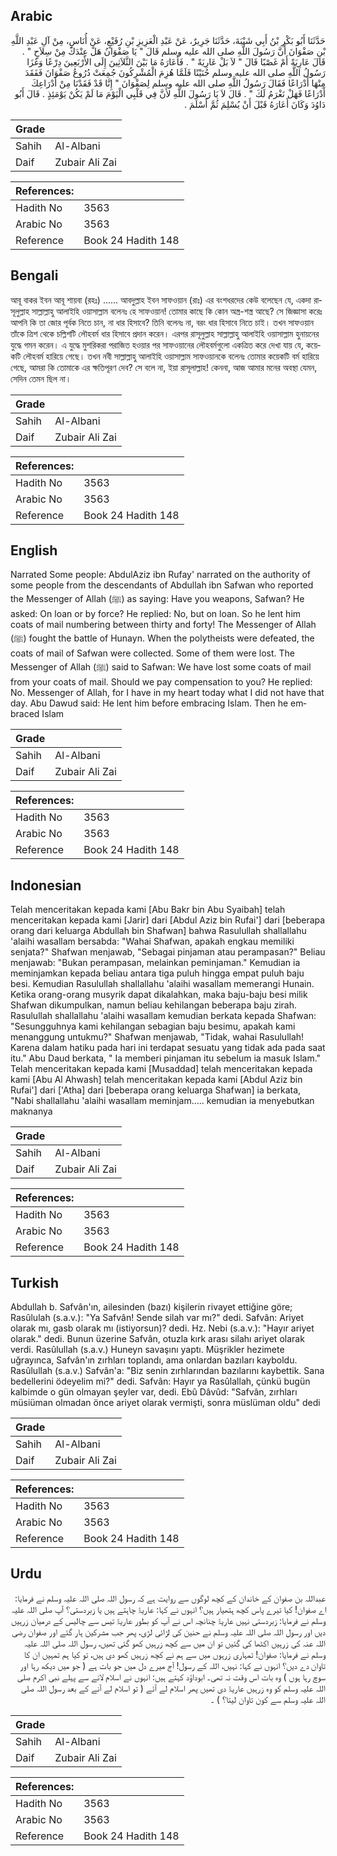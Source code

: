 ## Arabic


<div dir="rtl" lang="ar" style={{fontSize:'larger',backgroundColor:'#f8f9fa',padding:20}}>
حَدَّثَنَا أَبُو بَكْرِ بْنُ أَبِي شَيْبَةَ، حَدَّثَنَا جَرِيرٌ، عَنْ عَبْدِ الْعَزِيزِ بْنِ رُفَيْعٍ، عَنْ أُنَاسٍ، مِنْ آلِ عَبْدِ اللَّهِ بْنِ صَفْوَانَ أَنَّ رَسُولَ اللَّهِ صلى الله عليه وسلم قَالَ ‏"‏ يَا صَفْوَانُ هَلْ عِنْدَكَ مِنْ سِلاَحٍ ‏"‏ ‏.‏ قَالَ عَارِيَةً أَمْ غَصْبًا قَالَ ‏"‏ لاَ بَلْ عَارِيَةً ‏"‏ ‏.‏ فَأَعَارَهُ مَا بَيْنَ الثَّلاَثِينَ إِلَى الأَرْبَعِينَ دِرْعًا وَغَزَا رَسُولُ اللَّهِ صلى الله عليه وسلم حُنَيْنًا فَلَمَّا هُزِمَ الْمُشْرِكُونَ جُمِعَتْ دُرُوعُ صَفْوَانَ فَفَقَدَ مِنْهَا أَدْرَاعًا فَقَالَ رَسُولُ اللَّهِ صلى الله عليه وسلم لِصَفْوَانَ ‏"‏ إِنَّا قَدْ فَقَدْنَا مِنْ أَدْرَاعِكَ أَدْرَاعًا فَهَلْ نَغْرَمُ لَكَ ‏"‏ ‏.‏ قَالَ لاَ يَا رَسُولَ اللَّهِ لأَنَّ فِي قَلْبِي الْيَوْمَ مَا لَمْ يَكُنْ يَوْمَئِذٍ ‏.‏ قَالَ أَبُو دَاوُدَ وَكَانَ أَعَارَهُ قَبْلَ أَنْ يُسْلِمَ ثُمَّ أَسْلَمَ ‏.‏
</div>
<div style={{backgroundColor:'#f8f9fa',padding:20, marginBottom: 10}}><table> <thead> <tr> <th>Grade</th> <th></th> </tr> </thead> <tbody> <tr><td>Sahih</td><td>Al-Albani</td></tr><tr><td>Daif</td><td>Zubair Ali Zai</td></tr></tbody></table><table> <thead> <tr> <th>References:</th> <th></th> </tr> </thead> <tbody><tr><td>Hadith No</td><td>3563</td></tr><tr><td>Arabic No</td><td>3563</td></tr><tr><td>Reference</td><td>Book 24 Hadith 148</td></tr></tbody></table></div>

## Bengali


<div dir="ltr" lang="bn" style={{fontSize:'larger',backgroundColor:'#f8f9fa',padding:20}}>
আবূ বাকর ইবন আবূ শায়বা (রহঃ) ...... আবদুল্লাহ ইবন সাফওয়ান (রাঃ) এর বংশধরদের কেউ বলেছেন যে, একদা রাসূলুল্লাহ সাল্লাল্লাহু আলাইহি ওয়াসাল্লাম বলেনঃ হে সাফওয়ান! তোমার কাছে কি কোন অস্ত্র-শস্ত্র আছে? সে জিজ্ঞাসা করেঃ আপনি কি তা জোর পূর্বক নিতে চান, না ধার হিসাবে? তিনি বলেনঃ না, বরং ধার হিসাবে নিতে চাই। তখন সাফওয়ান তাঁকে ত্রিশ থেকে চল্লিশটি লৌহবর্ম ধার হিসাবে প্রদান করেন। এরপর রাসূলুল্লাহ সাল্লাল্লাহু আলাইহি ওয়াসাল্লাম হুনায়নের যুদ্ধে গমন করেন। এ যুদ্ধে মুশরিকরা পরাজিত হওয়ার পর সাফওয়ানের লৌহবর্মগুলো একত্রিত করে দেখা যায় যে, কয়েকটি লৌহবর্ম হারিয়ে গেছে। তখন নবী সাল্লাল্লাহু আলাইহি ওয়াসাল্লাম সাফওয়ানকে বলেনঃ তোমার কয়েকটি বর্ম হারিয়ে গেছে, আমরা কি তোমাকে এর ক্ষতিপূরণ দেব? সে বলে না, ইয়া রাসূলাল্লাহ! কেননা, আজ আমার মনের অবস্থা যেমন, সেদিন তেমন ছিল না।
</div>
<div style={{backgroundColor:'#f8f9fa',padding:20, marginBottom: 10}}><table> <thead> <tr> <th>Grade</th> <th></th> </tr> </thead> <tbody> <tr><td>Sahih</td><td>Al-Albani</td></tr><tr><td>Daif</td><td>Zubair Ali Zai</td></tr></tbody></table><table> <thead> <tr> <th>References:</th> <th></th> </tr> </thead> <tbody><tr><td>Hadith No</td><td>3563</td></tr><tr><td>Arabic No</td><td>3563</td></tr><tr><td>Reference</td><td>Book 24 Hadith 148</td></tr></tbody></table></div>

## English


<div dir="ltr" lang="en" style={{fontSize:'larger',backgroundColor:'#f8f9fa',padding:20}}>
Narrated Some people: AbdulAziz ibn Rufay' narrated on the authority of some people from the descendants of Abdullah ibn Safwan who reported the Messenger of Allah (ﷺ) as saying: Have you weapons, Safwan? He asked: On loan or by force? He replied: No, but on loan. So he lent him coats of mail numbering between thirty and forty! The Messenger of Allah (ﷺ) fought the battle of Hunayn. When the polytheists were defeated, the coats of mail of Safwan were collected. Some of them were lost. The Messenger of Allah (ﷺ) said to Safwan: We have lost some coats of mail from your coats of mail. Should we pay compensation to you? He replied: No. Messenger of Allah, for I have in my heart today what I did not have that day. Abu Dawud said: He lent him before embracing Islam. Then he embraced Islam
</div>
<div style={{backgroundColor:'#f8f9fa',padding:20, marginBottom: 10}}><table> <thead> <tr> <th>Grade</th> <th></th> </tr> </thead> <tbody> <tr><td>Sahih</td><td>Al-Albani</td></tr><tr><td>Daif</td><td>Zubair Ali Zai</td></tr></tbody></table><table> <thead> <tr> <th>References:</th> <th></th> </tr> </thead> <tbody><tr><td>Hadith No</td><td>3563</td></tr><tr><td>Arabic No</td><td>3563</td></tr><tr><td>Reference</td><td>Book 24 Hadith 148</td></tr></tbody></table></div>

## Indonesian


<div dir="ltr" lang="id" style={{fontSize:'larger',backgroundColor:'#f8f9fa',padding:20}}>
Telah menceritakan kepada kami [Abu Bakr bin Abu Syaibah] telah menceritakan kepada kami [Jarir] dari [Abdul Aziz bin Rufai'] dari [beberapa orang dari keluarga Abdullah bin Shafwan] bahwa Rasulullah shallallahu 'alaihi wasallam bersabda: "Wahai Shafwan, apakah engkau memiliki senjata?" Shafwan menjawab, "Sebagai pinjaman atau perampasan?" Beliau menjawab: "Bukan perampasan, melainkan peminjaman." Kemudian ia meminjamkan kepada beliau antara tiga puluh hingga empat puluh baju besi. Kemudian Rasulullah shallallahu 'alaihi wasallam memerangi Hunain. Ketika orang-orang musyrik dapat dikalahkan, maka baju-baju besi milik Shafwan dikumpulkan, namun beliau kehilangan beberapa baju zirah. Rasulullah shallallahu 'alaihi wasallam kemudian berkata kepada Shafwan: "Sesungguhnya kami kehilangan sebagian baju besimu, apakah kami menanggung untukmu?" Shafwan menjawab, "Tidak, wahai Rasulullah! Karena dalam hatiku pada hari ini terdapat sesuatu yang tidak ada pada saat itu." Abu Daud berkata, " Ia memberi pinjaman itu sebelum ia masuk Islam." Telah menceritakan kepada kami [Musaddad] telah menceritakan kepada kami [Abu Al Ahwash] telah menceritakan kepada kami [Abdul Aziz bin Rufai'] dari ['Atha] dari [beberapa orang keluarga Shafwan] ia berkata, "Nabi shallallahu 'alaihi wasallam meminjam….. kemudian ia menyebutkan maknanya
</div>
<div style={{backgroundColor:'#f8f9fa',padding:20, marginBottom: 10}}><table> <thead> <tr> <th>Grade</th> <th></th> </tr> </thead> <tbody> <tr><td>Sahih</td><td>Al-Albani</td></tr><tr><td>Daif</td><td>Zubair Ali Zai</td></tr></tbody></table><table> <thead> <tr> <th>References:</th> <th></th> </tr> </thead> <tbody><tr><td>Hadith No</td><td>3563</td></tr><tr><td>Arabic No</td><td>3563</td></tr><tr><td>Reference</td><td>Book 24 Hadith 148</td></tr></tbody></table></div>

## Turkish


<div dir="ltr" lang="tr" style={{fontSize:'larger',backgroundColor:'#f8f9fa',padding:20}}>
Abdullah b. Safvân'ın, ailesinden (bazı) kişilerin rivayet ettiğine göre; Rasûlulah (s.a.v.): "Ya Safvân! Sende silah var mı?" dedi. Safvân: Ariyet olarak mı, gasb olarak mı (istiyorsun)? dedi. Hz. Nebi (s.a.v.): "Hayır ariyet olarak." dedi. Bunun üzerine Safvân, otuzla kırk arası silahı ariyet olarak verdi. Rasûlullah (s.a.v.) Huneyn savaşını yaptı. Müşrikler hezimete uğrayınca, Safvân'ın zırhları toplandı, ama onlardan bazıları kayboldu. Rasûlullah (s.a.v.) Safvân'a: "Biz senin zırhlarından bazılarını kaybettik. Sana bedellerini ödeyelim mi?" dedi. Safvân: Hayır ya Rasûlallah, çünkü bugün kalbimde o gün olmayan şeyler var, dedi. Ebû Dâvûd: "Safvân, zırhları müsiüman olmadan önce ariyet olarak vermişti, sonra müslüman oldu" dedi
</div>
<div style={{backgroundColor:'#f8f9fa',padding:20, marginBottom: 10}}><table> <thead> <tr> <th>Grade</th> <th></th> </tr> </thead> <tbody> <tr><td>Sahih</td><td>Al-Albani</td></tr><tr><td>Daif</td><td>Zubair Ali Zai</td></tr></tbody></table><table> <thead> <tr> <th>References:</th> <th></th> </tr> </thead> <tbody><tr><td>Hadith No</td><td>3563</td></tr><tr><td>Arabic No</td><td>3563</td></tr><tr><td>Reference</td><td>Book 24 Hadith 148</td></tr></tbody></table></div>

## Urdu


<div dir="rtl" lang="ur" style={{fontSize:'larger',backgroundColor:'#f8f9fa',padding:20}}>
عبداللہ بن صفوان کے خاندان کے کچھ لوگوں سے روایت ہے کہ رسول اللہ صلی اللہ علیہ وسلم نے فرمایا: اے صفوان! کیا تیرے پاس کچھ ہتھیار ہیں؟ انہوں نے کہا: عاریۃً چاہتے ہیں یا زبردستی؟ آپ صلی اللہ علیہ وسلم نے فرمایا: زبردستی نہیں عاریۃً چنانچہ اس نے آپ کو بطور عاریۃً تیس سے چالیس کے درمیان زرہیں دیں اور رسول اللہ صلی اللہ علیہ وسلم نے حنین کی لڑائی لڑی، پھر جب مشرکین ہار گئے اور صفوان رضی اللہ عنہ کی زرہیں اکٹھا کی گئیں تو ان میں سے کچھ زرہیں کھو گئی تھیں، رسول اللہ صلی اللہ علیہ وسلم نے فرمایا: صفوان! تمہاری زرہوں میں سے ہم نے کچھ زرہیں کھو دی ہیں، تو کیا ہم تمہیں ان کا تاوان دے دیں؟ انہوں نے کہا: نہیں، اللہ کے رسول! آج میرے دل میں جو بات ہے ( جو میں دیکھ رہا اور سوچ رہا ہوں ) وہ بات اس وقت نہ تھی۔ ابوداؤد کہتے ہیں: انہوں نے اسلام لانے سے پہلے نبی اکرم صلی اللہ علیہ وسلم کو وہ زرہیں عاریۃً دی تھیں پھر اسلام لے آئے ( تو اسلام لے آنے کے بعد رسول اللہ صلی اللہ علیہ وسلم سے کون تاوان لیتا؟ ) ۔
</div>
<div style={{backgroundColor:'#f8f9fa',padding:20, marginBottom: 10}}><table> <thead> <tr> <th>Grade</th> <th></th> </tr> </thead> <tbody> <tr><td>Sahih</td><td>Al-Albani</td></tr><tr><td>Daif</td><td>Zubair Ali Zai</td></tr></tbody></table><table> <thead> <tr> <th>References:</th> <th></th> </tr> </thead> <tbody><tr><td>Hadith No</td><td>3563</td></tr><tr><td>Arabic No</td><td>3563</td></tr><tr><td>Reference</td><td>Book 24 Hadith 148</td></tr></tbody></table></div>